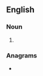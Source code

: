 ==English==

===Noun===
{{head|en|noun plural form|head=ageing}}

# {{plural of|ageing|lang=en}}

===Anagrams===
* {{anagrams|en|gisaeng|signage}}